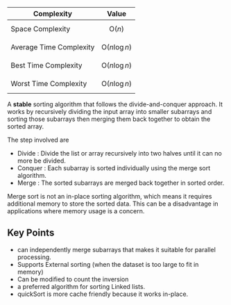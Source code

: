 | Complexity              | Value                  |
| ----------------------- | ---------------------- |
| Space Complexity        | $$\text{O}(n)$$        |
| Average Time Complexity | $$\text{O}(n\log{n})$$ |
| Best Time Complexity    | $$\text{O}(n\log{n})$$ |
| Worst Time Complexity   | $$\text{O}(n\log{n})$$ |

A **stable** sorting algorithm that follows the divide-and-conquer approach. It works by recursively dividing the input array into smaller subarrays and sorting those subarrays then merging them back together to obtain the sorted array.

The step involved are

- Divide : Divide the list or array recursively into two halves until it can no more be divided.
- Conquer : Each subarray is sorted individually using the merge sort algorithm.
- Merge : The sorted subarrays are merged back together in sorted order.

Merge sort is not an in-place sorting algorithm, which means it requires additional memory to store the sorted data. This can be a disadvantage in applications where memory usage is a concern.

## Key Points

- can independently merge subarrays that makes it suitable for parallel processing.
- Supports External sorting (when the dataset is too large to fit in memory)
- Can be modified to count the inversion
- a preferred algorithm for sorting Linked lists.
- quickSort is more cache friendly because it works in-place.
